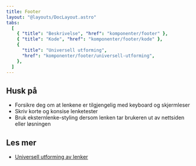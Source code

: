 ```yaml
---
title: Footer
layout: "@layouts/DocLayout.astro"
tabs:
  [
    { "title": "Beskrivelse", "href": "komponenter/footer" },
    { "title": "Kode", "href": "komponenter/footer/kode" },
    {
      "title": "Universell utforming",
      "href": "komponenter/footer/universell-utforming",
    },
  ]
---
```



## Husk på
- Forsikre deg om at lenkene er tilgjengelig med keyboard og skjermleser
- Skriv korte og konsise lenketester
- Bruk eksternlenke-styling dersom lenken tar brukeren ut av nettsiden eller løsningen

## Les mer

- [Universell utforming av lenker](/komponenter/link/universell-utforming/)
